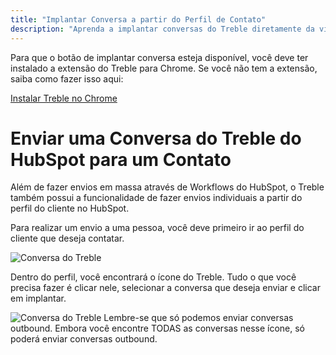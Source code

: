 ```yaml
---
title: "Implantar Conversa a partir do Perfil de Contato"
description: "Aprenda a implantar conversas do Treble diretamente da visualização de Contato dentro do HubSpot."
---
```


<Info>
    Para que o botão de implantar conversa esteja disponível, você deve ter instalado a extensão do Treble para Chrome. Se você não tem a extensão, saiba como fazer isso aqui: <a class="article-link" href="/pt/docs/integrations/hubspot/install#plataforma-de-whatsapp-e-treble-dentro-do-hubspot-instalacao-da-extensao-do-chrome"><p>Instalar Treble no Chrome</p><Icon icon="arrow-up-right-from-square" iconType="solid" /></a>
</Info>

# Enviar uma Conversa do Treble do HubSpot para um Contato

Além de fazer envios em massa através de Workflows do HubSpot, o Treble também possui a funcionalidade de fazer envios individuais a partir do perfil do cliente no HubSpot.

Para realizar um envio a uma pessoa, você deve primeiro ir ao perfil do cliente que deseja contatar.

<img src="/images/deploy-1.png" alt="Conversa do Treble" />

Dentro do perfil, você encontrará o ícone do Treble. Tudo o que você precisa fazer é clicar nele, selecionar a conversa que deseja enviar e clicar em implantar.

<img src="/images/deploy-2.gif" alt="Conversa do Treble" />

<Warning>
    Lembre-se que só podemos enviar conversas outbound. Embora você encontre TODAS as conversas nesse ícone, só poderá enviar conversas outbound.
</Warning> 